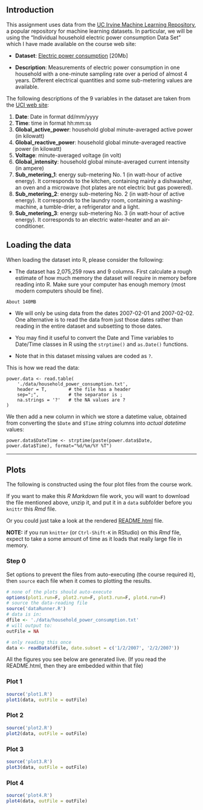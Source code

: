 ## Introduction

This assignment uses data from
the <a href="http://archive.ics.uci.edu/ml/">UC Irvine Machine
Learning Repository</a>, a popular repository for machine learning
datasets. In particular, we will be using the "Individual household
electric power consumption Data Set" which I have made available on
the course web site:


* <b>Dataset</b>: <a href="https://d396qusza40orc.cloudfront.net/exdata%2Fdata%2Fhousehold_power_consumption.zip">Electric power consumption</a> [20Mb]

* <b>Description</b>: Measurements of electric power consumption in
one household with a one-minute sampling rate over a period of almost
4 years. Different electrical quantities and some sub-metering values
are available.


The following descriptions of the 9 variables in the dataset are taken
from
the <a href="https://archive.ics.uci.edu/ml/datasets/Individual+household+electric+power+consumption">UCI
web site</a>:

<ol>
<li><b>Date</b>: Date in format dd/mm/yyyy </li>
<li><b>Time</b>: time in format hh:mm:ss </li>
<li><b>Global_active_power</b>: household global minute-averaged active power (in kilowatt) </li>
<li><b>Global_reactive_power</b>: household global minute-averaged reactive power (in kilowatt) </li>
<li><b>Voltage</b>: minute-averaged voltage (in volt) </li>
<li><b>Global_intensity</b>: household global minute-averaged current intensity (in ampere) </li>
<li><b>Sub_metering_1</b>: energy sub-metering No. 1 (in watt-hour of active energy). It corresponds to the kitchen, containing mainly a dishwasher, an oven and a microwave (hot plates are not electric but gas powered). </li>
<li><b>Sub_metering_2</b>: energy sub-metering No. 2 (in watt-hour of active energy). It corresponds to the laundry room, containing a washing-machine, a tumble-drier, a refrigerator and a light. </li>
<li><b>Sub_metering_3</b>: energy sub-metering No. 3 (in watt-hour of active energy). It corresponds to an electric water-heater and an air-conditioner.</li>
</ol>

## Loading the data





When loading the dataset into R, please consider the following:

* The dataset has 2,075,259 rows and 9 columns. First
calculate a rough estimate of how much memory the dataset will require
in memory before reading into R. Make sure your computer has enough
memory (most modern computers should be fine).

```
About 140MB
```

* We will only be using data from the dates 2007-02-01 and
2007-02-02. One alternative is to read the data from just those dates
rather than reading in the entire dataset and subsetting to those
dates.

* You may find it useful to convert the Date and Time variables to
Date/Time classes in R using the `strptime()` and `as.Date()`
functions.

* Note that in this dataset missing values are coded as `?`.


This is how we read the data:

```
power.data <- read.table(
    './data/household_power_consumption.txt',
    header = T,        # the file has a header
    sep=";",           # the separator is ;
    na.strings = '?'   # the NA values are ?
)
```

We then add a new column in which we store a datetime value,
obtained from converting the `$Date` and `$Time` *string* columns
into *actual datetime* values:

```
power.data$DateTime <- strptime(paste(power.data$Date, power.data$Time), format="%d/%m/%Y %T")
```

-----


## Plots

The following is constructed using the four plot files from the 
course work. 

If you want to make this *R Markdown* file work, you will want 
to download the file mentioned above, unzip it,
and put it in a `data` subfolder before you `knittr` this *Rmd* file.

Or you could just take a look at the rendered [README.html](README.hhtml) file.

**NOTE:** if you run `knitter` (or `Ctrl-Shift-K` in RStudio) on this *Rmd* file,
expect to take a some amount of time as it loads that really large file in memory.

### Step 0

Set options to prevent the files from auto-executing (the course required it),
then `source` each file when it comes to plotting the results.

```r
# none of the plots should auto-execute
options(plot1.run=F, plot2.run=F, plot3.run=F, plot4.run=F)
# source the data-reading file
source('dataRunner.R')
# data is in:
dfile <- './data/household_power_consumption.txt'
# will output to:
outFile = NA

# only reading this once
data <- readData(dfile, date.subset = c('1/2/2007', '2/2/2007'))
```

All the figures you see below are generated live.
(If you read the README.html, then they are embedded within that file)

### Plot 1

```r
source('plot1.R')
plot1(data, outFile = outFile)
```



### Plot 2

```r
source('plot2.R')
plot2(data, outFile = outFile)
```


### Plot 3

```r
source('plot3.R')
plot3(data, outFile = outFile)
```


### Plot 4

```r
source('plot4.R')
plot4(data, outFile = outFile)
```

